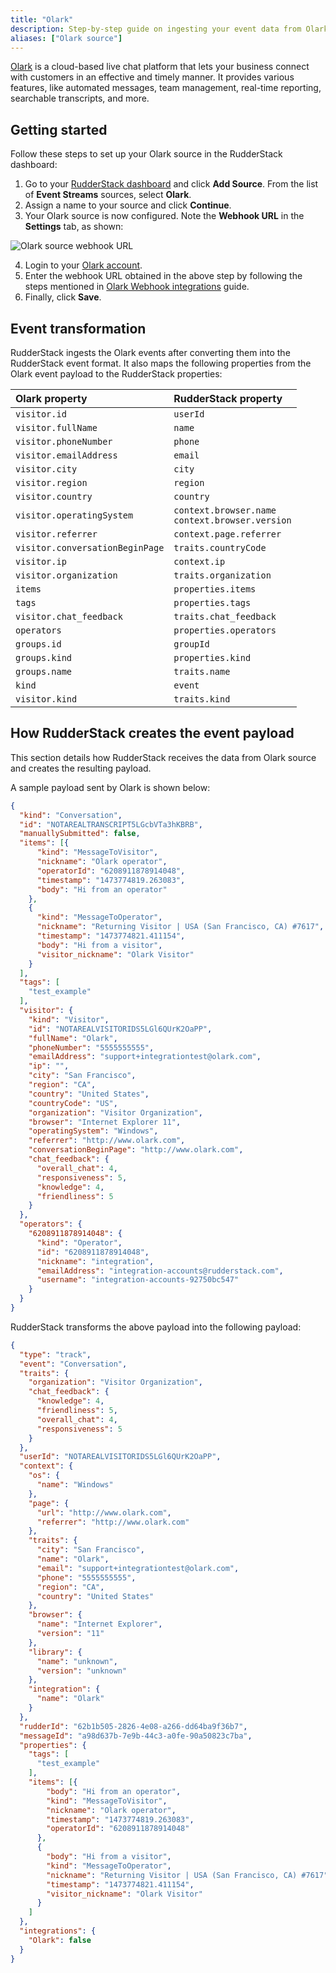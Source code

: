 ```yaml
---
title: "Olark"
description: Step-by-step guide on ingesting your event data from Olark into RudderStack.
aliases: ["Olark source"]
---
```


[Olark](https://www.olark.com/) is a cloud-based live chat platform that lets your business connect with customers in an effective and timely manner. It provides various features, like automated messages, team management, real-time reporting, searchable transcripts, and more.

## Getting started

Follow these steps to set up your Olark source in the RudderStack dashboard:

1. Go to your [RudderStack dashboard](https://app.rudderstack.com/) and click **Add Source**. From the list of **Event Streams** sources, select **Olark**.
2. Assign a name to your source and click **Continue**.
3. Your Olark source is now configured. Note the **Webhook URL** in the **Settings** tab, as shown:

<img src="../../../assets/event-stream-sources/olark-webhook-src.png" alt="Olark source webhook URL" />

4. Login to your <a href="https://www.olark.com/login">Olark account</a>.
5. Enter the webhook URL obtained in the above step by following the steps mentioned in [Olark Webhook integrations](https://www.olark.com/help/webhooks/) guide.
6. Finally, click **Save**.

## Event transformation

RudderStack ingests the Olark events after converting them into the RudderStack event format. It also maps the following properties from the Olark event payload to the RudderStack properties:

| Olark property  | RudderStack property|
| :------------------ | :------------- |
| `visitor.id`  | `userId`    | 
| `visitor.fullName`        | `name`        | 
|  `visitor.phoneNumber` | `phone`        | 
| `visitor.emailAddress`  | `email`        | 
| `visitor.city`     | `city`   | 
| `visitor.region`    | `region`  | 
| `visitor.country`     | `country`   |
| `visitor.operatingSystem`  | `context.browser.name` <br/> `context.browser.version`    | 
| `visitor.referrer`        | `context.page.referrer`        | 
|  `visitor.conversationBeginPage` | `traits.countryCode`        | 
| `visitor.ip`  | `context.ip`        | 
| `visitor.organization`     | `traits.organization`   | 
| `items`    | `properties.items`  | 
| `tags`     | `properties.tags`   |
| `visitor.chat_feedback`  | `traits.chat_feedback`    | 
| `operators`        | `properties.operators`        | 
|  `groups.id` | `groupId`        | 
| `groups.kind`  | `properties.kind`        | 
| `groups.name`     | `traits.name`   | 
| `kind`    | `event`  | 
| `visitor.kind`     | `traits.kind`   |

## How RudderStack creates the event payload

This section details how RudderStack receives the data from Olark source and creates the resulting payload.

A sample payload sent by Olark is shown below:

```json
{
  "kind": "Conversation",
  "id": "NOTAREALTRANSCRIPT5LGcbVTa3hKBRB",
  "manuallySubmitted": false,
  "items": [{
      "kind": "MessageToVisitor",
      "nickname": "Olark operator",
      "operatorId": "6208911878914048",
      "timestamp": "1473774819.263083",
      "body": "Hi from an operator"
    },
    {
      "kind": "MessageToOperator",
      "nickname": "Returning Visitor | USA (San Francisco, CA) #7617",
      "timestamp": "1473774821.411154",
      "body": "Hi from a visitor",
      "visitor_nickname": "Olark Visitor"
    }
  ],
  "tags": [
    "test_example"
  ],
  "visitor": {
    "kind": "Visitor",
    "id": "NOTAREALVISITORIDS5LGl6QUrK2OaPP",
    "fullName": "Olark",
    "phoneNumber": "5555555555",
    "emailAddress": "support+integrationtest@olark.com",
    "ip": "",
    "city": "San Francisco",
    "region": "CA",
    "country": "United States",
    "countryCode": "US",
    "organization": "Visitor Organization",
    "browser": "Internet Explorer 11",
    "operatingSystem": "Windows",
    "referrer": "http://www.olark.com",
    "conversationBeginPage": "http://www.olark.com",
    "chat_feedback": {
      "overall_chat": 4,
      "responsiveness": 5,
      "knowledge": 4,
      "friendliness": 5
    }
  },
  "operators": {
    "6208911878914048": {
      "kind": "Operator",
      "id": "6208911878914048",
      "nickname": "integration",
      "emailAddress": "integration-accounts@rudderstack.com",
      "username": "integration-accounts-92750bc547"
    }
  }
}
```

RudderStack transforms the above payload into the following payload:

```json
{
  "type": "track",
  "event": "Conversation",
  "traits": {
    "organization": "Visitor Organization",
    "chat_feedback": {
      "knowledge": 4,
      "friendliness": 5,
      "overall_chat": 4,
      "responsiveness": 5
    }
  },
  "userId": "NOTAREALVISITORIDS5LGl6QUrK2OaPP",
  "context": {
    "os": {
      "name": "Windows"
    },
    "page": {
      "url": "http://www.olark.com",
      "referrer": "http://www.olark.com"
    },
    "traits": {
      "city": "San Francisco",
      "name": "Olark",
      "email": "support+integrationtest@olark.com",
      "phone": "5555555555",
      "region": "CA",
      "country": "United States"
    },
    "browser": {
      "name": "Internet Explorer",
      "version": "11"
    },
    "library": {
      "name": "unknown",
      "version": "unknown"
    },
    "integration": {
      "name": "Olark"
    }
  },
  "rudderId": "62b1b505-2826-4e08-a266-dd64ba9f36b7",
  "messageId": "a98d637b-7e9b-44c3-a0fe-90a50823c7ba",
  "properties": {
    "tags": [
      "test_example"
    ],
    "items": [{
        "body": "Hi from an operator",
        "kind": "MessageToVisitor",
        "nickname": "Olark operator",
        "timestamp": "1473774819.263083",
        "operatorId": "6208911878914048"
      },
      {
        "body": "Hi from a visitor",
        "kind": "MessageToOperator",
        "nickname": "Returning Visitor | USA (San Francisco, CA) #7617",
        "timestamp": "1473774821.411154",
        "visitor_nickname": "Olark Visitor"
      }
    ]
  },
  "integrations": {
    "Olark": false
  }
}
```
